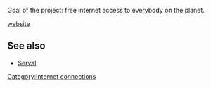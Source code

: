 Goal of the project: free internet access to everybody on the planet.

[http://ahumanright.org website]

== See also ==

* [[Serval]] 

[[Category:Internet connections]]
